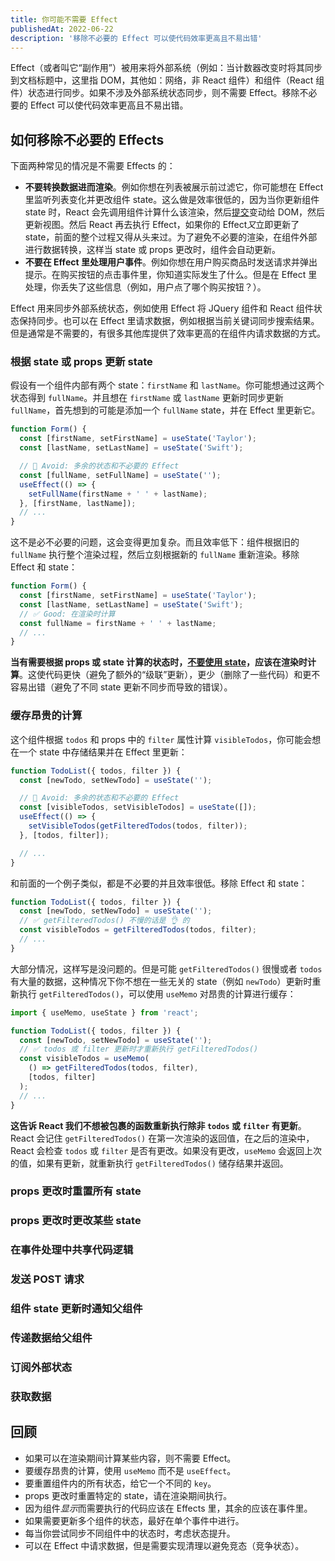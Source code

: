 ```yaml
---
title: 你可能不需要 Effect
publishedAt: 2022-06-22
description: '移除不必要的 Effect 可以使代码效率更高且不易出错'
---
```


Effect（或者叫它“副作用”）被用来将外部系统（例如：当计数器改变时将其同步到文档标题中，这里指 DOM，其他如：网络，非 React 组件）和组件（React 组件）状态进行同步。如果不涉及外部系统状态同步，则不需要 Effect。移除不必要的 Effect 可以使代码效率更高且不易出错。

## 如何移除不必要的 Effects

下面两种常见的情况是不需要 Effects 的：

- **不要转换数据进而渲染**。例如你想在列表被展示前过滤它，你可能想在 Effect 里监听列表变化并更改组件 state。这么做是效率很低的，因为当你更新组件 state 时，React 会先调用组件计算什么该渲染，然后[提交](https://beta-reactjs-org-git-you-might-not-fbopensource.vercel.app/learn/render-and-commit)变动给 DOM，然后更新视图。然后 React 再去执行 Effect，如果你的 Effect*又*立即更新了 state，前面的整个过程又得从头来过。为了避免不必要的渲染，在组件外部进行数据转换，这样当 state 或 props 更改时，组件会自动更新。
- **不要在 Effect 里处理用户事件**。例如你想在用户购买商品时发送请求并弹出提示。在购买按钮的点击事件里，你知道实际发生了什么。但是在 Effect 里处理，你丢失了这些信息（例如，用户点了哪个购买按钮？）。

Effect 用来同步外部系统状态，例如使用 Effect 将 JQuery 组件和 React 组件状态保持同步。也可以在 Effect 里请求数据，例如根据当前关键词同步搜索结果。但是通常是不需要的，有很多其他库提供了效率更高的在组件内请求数据的方式。

### 根据 state 或 props 更新 state

假设有一个组件内部有两个 state：`firstName` 和 `lastName`。你可能想通过这两个状态得到 `fullName`。并且想在 `firstName` 或 `lastName` 更新时同步更新 `fullName`，首先想到的可能是添加一个 `fullName` state，并在 Effect 里更新它。

```jsx
function Form() {
  const [firstName, setFirstName] = useState('Taylor');
  const [lastName, setLastName] = useState('Swift');

  // 🔴 Avoid: 多余的状态和不必要的 Effect
  const [fullName, setFullName] = useState('');
  useEffect(() => {
    setFullName(firstName + ' ' + lastName);
  }, [firstName, lastName]);
  // ...
}
```

这不是必不必要的问题，这会变得更加复杂。而且效率低下：组件根据旧的 `fullName` 执行整个渲染过程，然后立刻根据新的 `fullName` 重新渲染。移除 Effect 和 state：

```jsx
function Form() {
  const [firstName, setFirstName] = useState('Taylor');
  const [lastName, setLastName] = useState('Swift');
  // ✅ Good: 在渲染时计算
  const fullName = firstName + ' ' + lastName;
  // ...
}
```

**当有需要根据 props 或 state 计算的状态时，[不要使用 state](https://beta-reactjs-org-git-you-might-not-fbopensource.vercel.app/learn/choosing-the-state-structure#avoid-redundant-state)，应该在渲染时计算**。这使代码更快（避免了额外的“级联”更新），更少（删除了一些代码）和更不容易出错（避免了不同 state 更新不同步而导致的错误）。

### 缓存昂贵的计算

这个组件根据 `todos` 和 props 中的 `filter` 属性计算 `visibleTodos`，你可能会想在一个 state 中存储结果并在 Effect 里更新：

```jsx
function TodoList({ todos, filter }) {
  const [newTodo, setNewTodo] = useState('');

  // 🔴 Avoid: 多余的状态和不必要的 Effect
  const [visibleTodos, setVisibleTodos] = useState([]);
  useEffect(() => {
    setVisibleTodos(getFilteredTodos(todos, filter));
  }, [todos, filter]);

  // ...
}
```

和前面的一个例子类似，都是不必要的并且效率很低。移除 Effect 和 state：

```jsx
function TodoList({ todos, filter }) {
  const [newTodo, setNewTodo] = useState('');
  // ✅ getFilteredTodos() 不慢的话是 👌 的
  const visibleTodos = getFilteredTodos(todos, filter);
  // ...
}
```

大部分情况，这样写是没问题的。但是可能 `getFilteredTodos()` 很慢或者 `todos` 有大量的数据，这种情况下你不想在一些无关的 state（例如 `newTodo`）更新时重新执行 `getFilteredTodos()`，可以使用 `useMemo` 对昂贵的计算进行缓存：

```jsx
import { useMemo, useState } from 'react';

function TodoList({ todos, filter }) {
  const [newTodo, setNewTodo] = useState('');
  // ✅ todos 或 filter 更新时才重新执行 getFilteredTodos()
  const visibleTodos = useMemo(
    () => getFilteredTodos(todos, filter),
    [todos, filter]
  );
  // ...
}
```

**这告诉 React 我们不想被包裹的函数重新执行除非 `todos` 或 `filter` 有更新**。React 会记住 `getFilteredTodos()` 在第一次渲染的返回值，在之后的渲染中，React 会检查 `todos` 或 `filter` 是否有更改。如果没有更改，`useMemo` 会返回上次的值，如果有更新，就重新执行 `getFilteredTodos()` 储存结果并返回。

### props 更改时重置所有 state

### props 更改时更改某些 state

### 在事件处理中共享代码逻辑

### 发送 POST 请求

### 组件 state 更新时通知父组件

### 传递数据给父组件

### 订阅外部状态

### 获取数据

## 回顾

- 如果可以在渲染期间计算某些内容，则不需要 Effect。
- 要缓存昂贵的计算，使用 `useMemo` 而不是 `useEffect`。
- 要重置组件内的所有状态，给它一个不同的 `key`。
- props 更改时重置特定的 state，请在渲染期间执行。
- 因为组件*显示*而需要执行的代码应该在 Effects 里，其余的应该在事件里。
- 如果需要更新多个组件的状态，最好在单个事件中进行。
- 每当你尝试同步不同组件中的状态时，考虑状态提升。
- 可以在 Effect 中请求数据，但是需要实现清理以避免竞态（竞争状态）。
